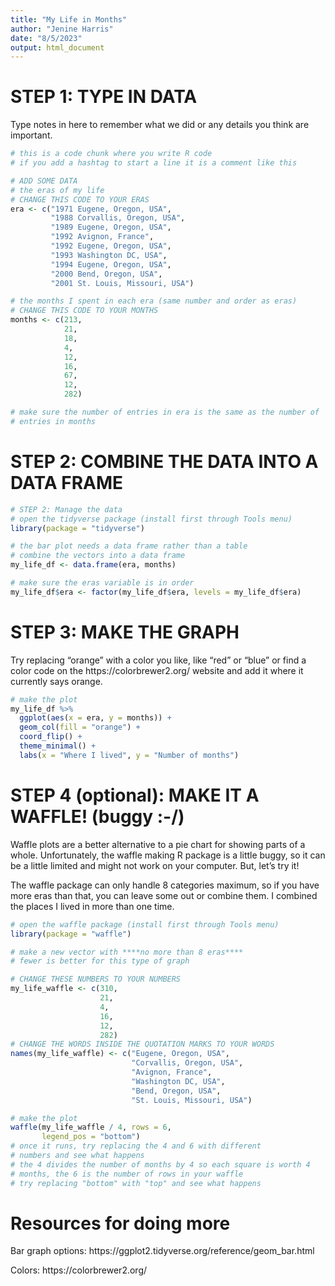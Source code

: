 ```yaml
---
title: "My Life in Months"
author: "Jenine Harris"
date: "8/5/2023"
output: html_document
---
```


# STEP 1: TYPE IN DATA

Type notes in here to remember what we did or any details you think are important.

```r
# this is a code chunk where you write R code
# if you add a hashtag to start a line it is a comment like this

# ADD SOME DATA
# the eras of my life
# CHANGE THIS CODE TO YOUR ERAS
era <- c("1971 Eugene, Oregon, USA", 
         "1988 Corvallis, Oregon, USA", 
         "1989 Eugene, Oregon, USA",
         "1992 Avignon, France", 
         "1992 Eugene, Oregon, USA",
         "1993 Washington DC, USA", 
         "1994 Eugene, Oregon, USA", 
         "2000 Bend, Oregon, USA", 
         "2001 St. Louis, Missouri, USA")

# the months I spent in each era (same number and order as eras)
# CHANGE THIS CODE TO YOUR MONTHS
months <- c(213, 
            21, 
            18,
            4, 
            12,
            16, 
            67, 
            12, 
            282) 

# make sure the number of entries in era is the same as the number of 
# entries in months
```

# STEP 2: COMBINE THE DATA INTO A DATA FRAME

```r
# STEP 2: Manage the data
# open the tidyverse package (install first through Tools menu)
library(package = "tidyverse")

# the bar plot needs a data frame rather than a table
# combine the vectors into a data frame
my_life_df <- data.frame(era, months)

# make sure the eras variable is in order
my_life_df$era <- factor(my_life_df$era, levels = my_life_df$era)
```

# STEP 3: MAKE THE GRAPH

Try replacing "orange" with a color you like, like "red" or "blue" or find a color code on the https://colorbrewer2.org/ website and add it where it currently says orange. 

```r
# make the plot
my_life_df %>% 
  ggplot(aes(x = era, y = months)) +
  geom_col(fill = "orange") +
  coord_flip() +
  theme_minimal() +
  labs(x = "Where I lived", y = "Number of months")
```

# STEP 4 (optional): MAKE IT A WAFFLE! (buggy :-/)

Waffle plots are a better alternative to a pie chart for showing parts of a whole. Unfortunately, the waffle making R package is a little buggy, so it can be a little limited and might not work on your computer. But, let's try it!

The waffle package can only handle 8 categories maximum, so if you have more eras than that, you can leave some out or combine them. I combined the places I lived in more than one time.

```r
# open the waffle package (install first through Tools menu)
library(package = "waffle")

# make a new vector with ****no more than 8 eras**** 
# fewer is better for this type of graph

# CHANGE THESE NUMBERS TO YOUR NUMBERS
my_life_waffle <- c(310,
                    21,
                    4,
                    16,
                    12,
                    282) 
# CHANGE THE WORDS INSIDE THE QUOTATION MARKS TO YOUR WORDS
names(my_life_waffle) <- c("Eugene, Oregon, USA",
                           "Corvallis, Oregon, USA",
                           "Avignon, France",
                           "Washington DC, USA",
                           "Bend, Oregon, USA",
                           "St. Louis, Missouri, USA")
```

```r
# make the plot
waffle(my_life_waffle / 4, rows = 6,
       legend_pos = "bottom")
# once it runs, try replacing the 4 and 6 with different 
# numbers and see what happens
# the 4 divides the number of months by 4 so each square is worth 4
# months, the 6 is the number of rows in your waffle 
# try replacing "bottom" with "top" and see what happens
```

# Resources for doing more

Bar graph options: https://ggplot2.tidyverse.org/reference/geom_bar.html

Colors: https://colorbrewer2.org/